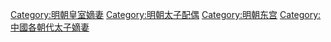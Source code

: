 [[Category:明朝皇室嫡妻|Category:明朝皇室嫡妻]]
[[Category:明朝太子配偶|Category:明朝太子配偶]]
[[Category:明朝东宫|Category:明朝东宫]]
[[Category:中國各朝代太子嫡妻|Category:中國各朝代太子嫡妻]]